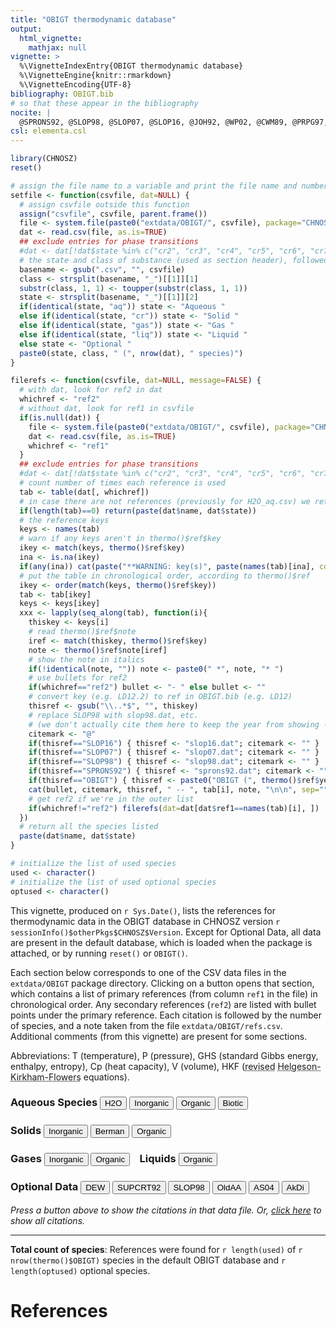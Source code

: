 ```yaml
---
title: "OBIGT thermodynamic database"
output:
  html_vignette:
    mathjax: null
vignette: >
  %\VignetteIndexEntry{OBIGT thermodynamic database}
  %\VignetteEngine{knitr::rmarkdown}
  %\VignetteEncoding{UTF-8}
bibliography: OBIGT.bib
# so that these appear in the bibliography
nocite: | 
  @SPRONS92, @SLOP98, @SLOP07, @SLOP16, @JOH92, @WP02, @CWM89, @PRPG97, @TH88, @Kul06, @Sho09, @HKF81
csl: elementa.csl
---
```

<style>
/* https://css-tricks.com/hash-tag-links-padding/ */
a.anchor::before {
  display: block;
  content: " ";
  margin-top: -220px;
  height: 220px;
  visibility: hidden;
  pointer-events: none;
}
</style>
<script>
function ToggleDiv(ID) {
  var D = document.getElementById("D-" + ID);
  if (D.style.display === "none") {
    // close all divs then open this one
    CloseAllDivs();
    OpenDiv(ID);
  } else {
    // close all divs
    CloseAllDivs();
  }
}
function OpenDiv(ID) {
  // open the div
  var D = document.getElementById("D-" + ID);
  D.style.display = "block";
  // style the button
  var B = document.getElementById("B-" + ID);
  var Btext = ID.split("-")[1];
  B.innerHTML = "<b>" + Btext + "</b>";
  B.style.color = "red";
}
function CloseDiv(ID) {
  // close the div
  var D = document.getElementById("D-" + ID);
  D.style.display = "none";
  // style the button
  var B = document.getElementById("B-" + ID);
  var Btext = ID.split("-")[1];
  B.innerHTML = Btext;
  B.style.color = "black";
}
function OpenAllDivs() {
  OpenDiv("aqueous-H2O");
  OpenDiv("aqueous-inorganic");
  OpenDiv("aqueous-organic");
  OpenDiv("aqueous-biotic");
  OpenDiv("solid-inorganic");
  OpenDiv("solid-berman");
  OpenDiv("solid-organic");
  OpenDiv("gas-inorganic");
  OpenDiv("gas-organic");
  OpenDiv("liquid-organic");
  OpenDiv("optional-DEW");
  OpenDiv("optional-SUPCRT92");
  OpenDiv("optional-SLOP98");
  OpenDiv("optional-OldAA");
  OpenDiv("optional-AS04");
  OpenDiv("optional-AkDi");
  // change the footer message
  document.getElementById("footer").style.display = "none";
  document.getElementById("all-open").style.display = "block";
}
function CloseAllDivs() {
  CloseDiv("aqueous-H2O");
  CloseDiv("aqueous-inorganic");
  CloseDiv("aqueous-organic");
  CloseDiv("aqueous-biotic");
  CloseDiv("solid-inorganic");
  CloseDiv("solid-berman");
  CloseDiv("solid-organic");
  CloseDiv("gas-inorganic");
  CloseDiv("gas-organic");
  CloseDiv("liquid-organic");
  CloseDiv("optional-DEW");
  CloseDiv("optional-SUPCRT92");
  CloseDiv("optional-SLOP98");
  CloseDiv("optional-OldAA");
  CloseDiv("optional-AS04");
  CloseDiv("optional-AkDi");
  // change the footer message
  document.getElementById("footer").style.display = "block";
  document.getElementById("all-open").style.display = "none";
}
</script>

```r
library(CHNOSZ)
reset()
```

```r
# assign the file name to a variable and print the file name and number of species
setfile <- function(csvfile, dat=NULL) {
  # assign csvfile outside this function
  assign("csvfile", csvfile, parent.frame())
  file <- system.file(paste0("extdata/OBIGT/", csvfile), package="CHNOSZ")
  dat <- read.csv(file, as.is=TRUE)
  ## exclude entries for phase transitions
  #dat <- dat[!dat$state %in% c("cr2", "cr3", "cr4", "cr5", "cr6", "cr7", "cr8", "cr9"), ]
  # the state and class of substance (used as section header), followed by number of species
  basename <- gsub(".csv", "", csvfile)
  class <- strsplit(basename, "_")[[1]][1]
  substr(class, 1, 1) <- toupper(substr(class, 1, 1))
  state <- strsplit(basename, "_")[[1]][2]
  if(identical(state, "aq")) state <- "Aqueous "
  else if(identical(state, "cr")) state <- "Solid "
  else if(identical(state, "gas")) state <- "Gas "
  else if(identical(state, "liq")) state <- "Liquid "
  else state <- "Optional "
  paste0(state, class, " (", nrow(dat), " species)")
}
```

```r
filerefs <- function(csvfile, dat=NULL, message=FALSE) {
  # with dat, look for ref2 in dat
  whichref <- "ref2"
  # without dat, look for ref1 in csvfile
  if(is.null(dat)) {
    file <- system.file(paste0("extdata/OBIGT/", csvfile), package="CHNOSZ")
    dat <- read.csv(file, as.is=TRUE)
    whichref <- "ref1"
  }
  ## exclude entries for phase transitions
  #dat <- dat[!dat$state %in% c("cr2", "cr3", "cr4", "cr5", "cr6", "cr7", "cr8", "cr9"), ]
  # count number of times each reference is used
  tab <- table(dat[, whichref])
  # in case there are not references (previously for H2O_aq.csv) we return the species here
  if(length(tab)==0) return(paste(dat$name, dat$state))
  # the reference keys
  keys <- names(tab)
  # warn if any keys aren't in thermo()$ref$key
  ikey <- match(keys, thermo()$ref$key)
  ina <- is.na(ikey)
  if(any(ina)) cat(paste("**WARNING: key(s)", paste(names(tab)[ina], collapse=" "), "not found in `thermo()$ref$key`**\n\n"))
  # put the table in chronological order, according to thermo()$ref
  ikey <- order(match(keys, thermo()$ref$key))
  tab <- tab[ikey]
  keys <- keys[ikey]
  xxx <- lapply(seq_along(tab), function(i){
    thiskey <- keys[i]
    # read thermo()$ref$note
    iref <- match(thiskey, thermo()$ref$key)
    note <- thermo()$ref$note[iref]
    # show the note in italics
    if(!identical(note, "")) note <- paste0(" *", note, "* ")
    # use bullets for ref2
    if(whichref=="ref2") bullet <- "- " else bullet <- ""
    # convert key (e.g. LD12.2) to ref in OBIGT.bib (e.g. LD12)
    thisref <- gsub("\\..*$", "", thiskey)
    # replace SLOP98 with slop98.dat, etc.
    # (we don't actually cite them here to keep the year from showing -- it's annoying to see e.g. "slop98.dat (1998)")
    citemark <- "@"
    if(thisref=="SLOP16") { thisref <- "slop16.dat"; citemark <- "" }
    if(thisref=="SLOP07") { thisref <- "slop07.dat"; citemark <- "" }
    if(thisref=="SLOP98") { thisref <- "slop98.dat"; citemark <- "" }
    if(thisref=="SPRONS92") { thisref <- "sprons92.dat"; citemark <- "" }
    if(thisref=="OBIGT") { thisref <- paste0("OBIGT (", thermo()$ref$year[iref], ")"); citemark <- "" }
    cat(bullet, citemark, thisref, " -- ", tab[i], note, "\n\n", sep="")
    # get ref2 if we're in the outer list
    if(whichref!="ref2") filerefs(dat=dat[dat$ref1==names(tab)[i], ])
  })
  # return all the species listed
  paste(dat$name, dat$state)
}
```

```r
# initialize the list of used species
used <- character()
# initialize the list of used optional species
optused <- character()
```

This vignette, produced on `r Sys.Date()`, lists the references for thermodynamic data in the OBIGT database in CHNOSZ version `r sessionInfo()$otherPkgs$CHNOSZ$Version`.
Except for Optional Data, all data are present in the default database, which is loaded when the package is attached, or by running `reset()` or `OBIGT()`.

Each section below corresponds to one of the CSV data files in the `extdata/OBIGT` package directory.
Clicking on a button opens that section, which contains a list of primary references (from column `ref1` in the file) in chronological order.
Any secondary references (`ref2`) are listed with bullet points under the primary reference.
Each citation is followed by the number of species, and a note taken from the file `extdata/OBIGT/refs.csv`.
Additional comments (from this vignette) are present for some sections.

Abbreviations: T (temperature), P (pressure), GHS (standard Gibbs energy, enthalpy, entropy), Cp (heat capacity), V (volume), HKF (<abbr title="Tanger and Helgeson, 1988">revised</abbr> <abbr title="Helgeson et al., 1981">Helgeson-Kirkham-Flowers</abbr> equations).

<!-- All buttons at top -->

### Aqueous Species <button id="B-aqueous-H2O" onclick='ToggleDiv("aqueous-H2O")'>H2O</button> <button id="B-aqueous-inorganic" onclick='ToggleDiv("aqueous-inorganic")'>Inorganic</button> <button id="B-aqueous-organic" onclick='ToggleDiv("aqueous-organic")'>Organic</button> <button id="B-aqueous-biotic" onclick='ToggleDiv("aqueous-biotic")'>Biotic</button>
### Solids <button id="B-solid-inorganic" onclick='ToggleDiv("solid-inorganic")'>Inorganic</button> <button id="B-solid-berman" onclick='ToggleDiv("solid-berman")'>Berman</button> <button id="B-solid-organic" onclick='ToggleDiv("solid-organic")'>Organic</button>
### Gases <button id="B-gas-inorganic" onclick='ToggleDiv("gas-inorganic")'>Inorganic</button> <button id="B-gas-organic" onclick='ToggleDiv("gas-organic")'>Organic</button> &nbsp;&nbsp;&nbsp;Liquids <button id="B-liquid-organic" onclick='ToggleDiv("liquid-organic")'>Organic</button>
### Optional Data <button id="B-optional-DEW" onclick='ToggleDiv("optional-DEW")'>DEW</button> <button id="B-optional-SUPCRT92" onclick='ToggleDiv("optional-SUPCRT92")'>SUPCRT92</button> <button id="B-optional-SLOP98" onclick='ToggleDiv("optional-SLOP98")'>SLOP98</button> <button id="B-optional-OldAA" onclick='ToggleDiv("optional-OldAA")'>OldAA</button> <button id="B-optional-AS04" onclick='ToggleDiv("optional-AS04")'>AS04</button> <button id="B-optional-AkDi" onclick='ToggleDiv("optional-AkDi")'>AkDi</button>

<!-- normal or "all open" footer message --> 

<div id="footer" style="display: block">
*Press a button above to show the citations in that data file.*
*Or, <a href = "#showall" onclick='OpenAllDivs()'>click here</a> to show all citations.*
</div>

<div id="all-open" style="display: none">
*Showing citations in all data files.*
*Press any button above to hide them.*
</div>

<!-- Aqueous species divs -->

<div id="D-aqueous-H2O" style="display: none">
## <a id="aqueous-H2O" class="anchor"></a> `r setfile("H2O_aq.csv")`
```r
used <- c(used, filerefs(csvfile))
```

This file contains H<sub>2</sub>O, *e*<sup>-</sup>, and H<sup>+</sup>.
The properties of H<sub>2</sub>O are listed as NA; CHNOSZ calculates its properties using a Fortran subroutine taken from SUPRCT92 ([Johnson et al., 1992](https://doi.org/10.1016/0098-3004(92)90029-Q)) (default) or using the IAPWS-95 equations ([Wagner and Pruß, 2002](https://doi.org/10.1063/1.1461829)) or the [Deep Earth Water](http://www.dewcommunity.org/) (DEW) model ([Sverjensky et al., 2014](https://doi.org/10.1016/j.gca.2013.12.019)).

By convention, the standard Gibbs energy of formation, entropy, and heat capacity of the aqueous proton (H<sup>+</sup>) are 0 at all *T* and *P* ([e.g. Cox et al., 1989](https://www.worldcat.org/oclc/18559968)).
The formation reaction of the proton can be expressed as &frac12;H<sub>2,(*g*)</sub> + Z = H<sup>+</sup>, where Z is the "element" of positive charge.
Because the conventional standard Gibbs energy of this reaction is 0 at all *T*, the standard entropy of the reaction is also constrained to be zero (cf. Puigdomenech et al., 1997).
Therefore, the "element" of positive charge (Z) has zero thermodynamic properties except for an entropy, *S*°<sub>*T*<sub>r</sub></sub>, that is negative one-half that of H<sub>2,(*g*)</sub>.
The standard entropy of the aqueous electron, which is a solely a pseudospecies defined by *e*<sup>-</sup> = -Z, is opposite that of Z.

Likewise, [GEM-Selektor](http://gems.web.psi.ch/) defines "independent components" to be stoichiometric units usually consisting of elements and charge; the latter, [which is named Zz](http://gems.web.psi.ch/tests/TestNaCl-dep.html) and has a standard molal entropy of -65.34 J/mol/K and heat capacity of -14.418 J/mol/K (negative one-half those of gaseous hydrogen), is negated in the formula of the fictive "aqueous electron" ([Kulik, 2006](https://doi.org/10.1016/j.chemgeo.2005.08.014)).

Despite these considerations, the final column of the thermodynamic database (`thermo()$OBIGT`) lists a charge of "0" for both the aqueous proton and electron.
Data in this this column are used in CHNOSZ only to specify the charge that is input to the "*g*-function" ([Tanger and Helgeson, 1988](https://doi.org/10.2475/ajs.288.1.19); [Shock and Helgeson, 1988](https://doi.org/10.1016/0016-7037(88)90181-0)).
Setting it to zero prevents activation of the *g*-function, which would result in non-zero contributions to thermodynamic properties, conflicting with the conventions mentioned above.
All other calculations in CHNOSZ obtain the elemental makeup, including the correct charge for the species, by parsing the chemical formulas stored in the database.
</div>

<div id="D-aqueous-inorganic" style="display: none">
## <a id="aqueous-inorganic" class="anchor"></a> `r setfile("inorganic_aq.csv")`

```r
```
</div>

<div id="D-aqueous-organic" style="display: none">
## <a id="aqueous-organic" class="anchor"></a> `r setfile("organic_aq.csv")`

```r
```
</div>

<div id="D-aqueous-biotic" style="display: none">
## <a id="aqueous-biotic" class="anchor"></a> `r setfile("biotic_aq.csv")`
Charged amino acid sidechain groups have a Z parameter that is tabulated as zero; their chemical formulas indicate the correct charge.
Non-zero values of Z would yield derivatives of the omega parameter (&omega;) in the revised HKF equations of state for the cations and anions *that are not opposites of each other*.
This would be incompatible with group additivity of cations and anions to give a neutral species, for which the derivatives of &omega; are taken to be zero (cf. [Dick et al., 2006](https://doi.org/10.5194/bg-3-311-2006)).

```r
```
</div>

<!-- Solid species divs --> 

<div id="D-solid-inorganic" style="display: none">
## <a id="solid-inorganic" class="anchor"></a> `r setfile("inorganic_cr.csv")`
Chamosite,7A and witherite were present in sprons92.dat but not in slop98.dat or later files, and are not included in CHNOSZ.
The source of parameters used here for goethite is different from that in the slop files ([Shock, 2009](https://doi.org/10.2113/gsecongeo.104.8.1235)).

```r
```
</div>

<div id="D-solid-berman" style="display: none">
## <a id="solid-berman" class="anchor"></a> `r setfile("Berman_cr.csv")`
This file gives the identifiying information for minerals whose properties are calculated using the formulation of [Berman (1988)](https://doi.org/10.1093/petrology/29.2.445).
Thermodynamic properties for these minerals are listed as NA in `thermo()$OBIGT`; the actual data are stored separately, as CSV files in `extdata/Berman/*.csv`.

```r
```
</div>

<div id="D-solid-organic" style="display: none">
## <a id="solid-organic" class="anchor"></a> `r setfile("organic_cr.csv")`

```r
```
</div>

<!-- Gas species divs --> 

<div id="D-gas-inorganic" style="display: none">
## <a id="gas-inorganic" class="anchor"></a> `r setfile("inorganic_gas.csv")`

```r
```
</div>

<div id="D-gas-organic" style="display: none">
## <a id="gas-organic" class="anchor"></a> `r setfile("organic_gas.csv")`

```r
```
</div>

<!-- Liquid species divs --> 

<div id="D-liquid-organic" style="display: none">
## <a id="liquid-organic" class="anchor"></a> `r setfile("organic_liq.csv")`

```r
```
</div>

<!-- Optional species divs --> 

<div id="D-optional-DEW" style="display: none">
## <a id="optional-DEW" class="anchor"></a> `r setfile("DEW.csv")`
The [Deep Earth Water](http://www.dewcommunity.org/) (DEW) model extends the applicability of the revised HKF equations of state to 60 kbar.
Accuracy of the thermodynamic calculations at these conditions is improved by revised correlations for the <i>a</i><sub>1</sub> HKF parameter, as described by [Sverjensky et al., 2014](https://doi.org/10.1016/j.gca.2013.12.019).
The data here were taken from the May 2017 and January 2019 versions of the [DEW spreadsheet](http://www.dewcommunity.org/resources.html).
The following species are present in the spreadsheet, but are not used here because the parameters are unchanged from the default database in CHNOSZ: B(OH)<sub>3</sub>, Br<sup>-</sup>, Ca<sup>+2</sup>, Cl<sup>-</sup>, Cs<sup>+</sup>, F<sup>-</sup>, H<sup>+</sup>, H<sub>2</sub>, He, I<sup>-</sup>, K<sup>+</sup>, Kr, Li<sup>+</sup>, Mg<sup>+2</sup>, Na<sup>+</sup>, Ne, O<sub>2</sub>, Rb<sup>+</sup>, Rn, SO<sub>4</sub><sup>-2</sup>.

Besides using `add.OBIGT("DEW")` to load these data, you should also run `water("DEW")` to activate the DEW equations in CHNOSZ.
See `demo(DEW)` for some examples.

Most of the comments below were transcribed from the DEW spreadsheet. (Comments in parentheses were added by JMD.)

```r
optused <- c(optused, filerefs(csvfile))
```
</div>

<div id="D-optional-SUPCRT92" style="display: none">
## <a id="optional-SUPCRT92" class="anchor"></a> `r setfile("SUPCRT92.csv")`
These minerals and aqueous species, taken from the SUPCRT92 database, were present in earlier versions of CHNOSZ but have since been superseded by @Ber88 (minerals) and @NA03 (H<sub>2</sub>AsO<sub>3</sub><sup>-</sup>).
The thermodynamic properties and parameters are kept here as optional data for reproducing published calculations and making comparisons with newer data.
The minerals here include all of the silicates and Al-bearing minerals from @HDNB78, as well as calcite, dolomite, hematite, and magnetite.
Use `add.OBIGT("SUPCRT92")` to load the data.

**NOTE:** Other minerals from SUPCRT92, including native elements, sulfides, halides, sulfates, and selected carbonates and oxides that do not duplicate those in the Berman dataset, are still present in the default database (**inorganic_cr.csv**).

```r
```
</div>

<div id="D-optional-SLOP98" style="display: none">
## <a id="optional-SLOP98" class="anchor"></a> `r setfile("SLOP98.csv")`
These species, which were taken from or are linked to slop98.dat (or later versions) and were present in earlier versions of CHNOSZ, have been replaced by or are incompatible with species currently in the default database, including aqueous Al species [@TS01], As species [@NA03], Au, Ag, and Cu species [@AZ01; @AZ10], Pd species [@TBZ+13], Zn species [@AT14], Pt species [@TBB15], and CoCl<sub>2</sub><sup>+</sup> [@LBT+11].
This file also contains aqueous transuranic actinide complexes, for which estimated thermodynamic properties have been reported, but no entropies of the corresponding elements at 298.15 K are available to check the self-consistency of the GHS values for the complexes.
Use `add.OBIGT("SLOP98")` to load the data.

**NOTE:** Many other species found in slop98.dat and later versions are still present in the default database.

```r
```
</div>

<div id="D-optional-OldAA" style="display: none">
## <a id="optional-OldAA" class="anchor"></a> `r setfile("OldAA.csv")`
Data for these amino acids and related species were present in earlier versions of CHNOSZ but have been replaced by or are incompatible with later updates [@LD12; @Kit14; @AKAE19].
Use `add.OBIGT("OldAA")` to load the data.

```r
```
</div>

<div id="D-optional-AS04" style="display: none">
## <a id="optional-AS04" class="anchor"></a> `r setfile("AS04.csv")`
This file has data for aqueous SiO<sub>2</sub> from @AS04 and a HSiO<sub>3</sub><sup>-</sup> modified to be consistent with the SiO<sub>2</sub> here.
This file also has H<sub>4</sub>SiO<sub>4</sub> from an earlier publication [@Ste01] that is roughly consistent with the SiO<sub>2</sub> here.
Use `add.OBIGT("AS04")` to load the data; see the vignette [*Regressing thermodynamic data*](eos-regress.html) for an example.

```r
```
</div>

<div id="D-optional-AkDi" style="display: none">
## <a id="optional-AkDi" class="anchor"></a> `r setfile("AkDi.csv")`
This file has parameters for aqueous nonelectrolytes in the Akinfiev-Diamond model [@AD03].
Use `add.OBIGT("AkDi")` to load the data; see `demo(AkDi)` for an example.

```r
```
</div>

<hr>

<b>Total count of species</b>: References were found for `r length(used)` of `r nrow(thermo()$OBIGT)` species in the default OBIGT database and `r length(optused)` optional species.

# References

<script>
// Open button corresponding to hash target in URL 20200703
// Keep this at the end of the body:
// https://stackoverflow.com/questions/9899372/pure-javascript-equivalent-of-jquerys-ready-how-to-call-a-function-when-t
  var url = window.location.href;
  if (url.indexOf("#") > 0) {
    var activeButton = url.substring(url.indexOf("#") + 1);
    if(activeButton == "showall") {
      OpenAllDivs();
      // hide the footer message
      document.getElementById("footer").style.display = "none";
    } else {
      OpenDiv(activeButton);
    }
    // https://stackoverflow.com/questions/3163615/how-to-scroll-html-page-to-given-anchor
    location.hash = "#" + activeButton;
  }
</script>

